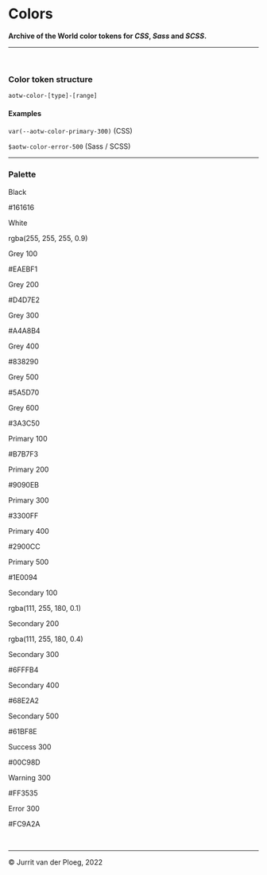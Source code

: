 

<Meta title="Core/Colors" />

# Colors

**Archive of the World color tokens for _CSS_, _Sass_ and _SCSS_.**

---
<br/>

### Color token structure

`aotw-color-[type]-[range]`

#### Examples

`var(--aotw-color-primary-300)` (CSS)

`$aotw-color-error-500` (Sass / SCSS)
<br/>

---

### Palette

<div class="palette">
  <div class="palette_color default">
    <div class="card" style={{ backgroundColor: 'var(--aotw-color-black)' }}>
      <p class="name">Black</p>
      <p class="value">#161616</p>
    </div>
    <div class="card light" style={{ backgroundColor: 'var(--aotw-color-white)' }}>
      <p class="name">White</p>
      <p class="value">rgba(255, 255, 255, 0.9)</p>
    </div>
  </div>
  <div class="palette_color">
    <div class="card light" style={{ backgroundColor: 'var(--aotw-color-grey-100)' }}>
      <p class="name">Grey 100</p>
      <p class="value">#EAEBF1</p>
    </div>
    <div class="card border light" style={{ backgroundColor: 'var(--aotw-color-grey-200)' }}>
      <p class="name">Grey 200</p>
      <p class="value">#D4D7E2</p>
    </div>
    <div class="card" style={{ backgroundColor: 'var(--aotw-color-grey-300)' }}>
      <p class="name">Grey 300</p>
      <p class="value">#A4A8B4</p>
    </div>
    <div class="card" style={{ backgroundColor: 'var(--aotw-color-grey-400)' }}>
      <p class="name">Grey 400</p>
      <p class="value">#838290</p>
    </div>
    <div class="card" style={{ backgroundColor: 'var(--aotw-color-grey-500)' }}>
      <p class="name">Grey 500</p>
      <p class="value">#5A5D70</p>
    </div>
    <div class="card" style={{ backgroundColor: 'var(--aotw-color-grey-600)' }}>
      <p class="name">Grey 600</p>
      <p class="value">#3A3C50</p>
    </div>
  </div>
  <div class="palette_color">
    <div class="card light" style={{ backgroundColor: 'var(--aotw-color-primary-100)' }}>
      <p class="name">Primary 100</p>
      <p class="value">#B7B7F3</p>
    </div>
    <div class="card" style={{ backgroundColor: 'var(--aotw-color-primary-200)' }}>
      <p class="name">Primary 200</p>
      <p class="value">#9090EB</p>
    </div>
    <div class="card" style={{ backgroundColor: 'var(--aotw-color-primary-300)' }}>
      <p class="name">Primary 300</p>
      <p class="value">#3300FF</p>
    </div>
    <div class="card" style={{ backgroundColor: 'var(--aotw-color-primary-400)' }}>
      <p class="name">Primary 400</p>
      <p class="value">#2900CC</p>
    </div>
    <div class="card" style={{ backgroundColor: 'var(--aotw-color-primary-500)' }}>
      <p class="name">Primary 500</p>
      <p class="value">#1E0094</p>
    </div>
  </div>
  <div class="palette_color">
    <div class="card light" style={{ backgroundColor: 'var(--aotw-color-secondary-100)' }}>
      <p class="name">Secondary 100</p>
      <p class="value">rgba(111, 255, 180, 0.1)</p>
    </div>
    <div class="card light" style={{ backgroundColor: 'var(--aotw-color-secondary-200)' }}>
      <p class="name">Secondary 200</p>
      <p class="value">rgba(111, 255, 180, 0.4)</p>
    </div>
    <div class="card light" style={{ backgroundColor: 'var(--aotw-color-secondary-300)' }}>
      <p class="name">Secondary 300</p>
      <p class="value">#6FFFB4</p>
    </div>
    <div class="card" style={{ backgroundColor: 'var(--aotw-color-secondary-400)' }}>
      <p class="name">Secondary 400</p>
      <p class="value">#68E2A2</p>
    </div>
    <div class="card" style={{ backgroundColor: 'var(--aotw-color-secondary-500)' }}>
      <p class="name">Secondary 500</p>
      <p class="value">#61BF8E</p>
    </div>
  </div>
  <div class="palette_color validation">
    <div class="card" style={{ backgroundColor: 'var(--aotw-color-success-300)' }}>
      <p class="name">Success 300</p>
      <p class="value">#00C98D</p>
    </div>
    <div class="card" style={{ backgroundColor: 'var(--aotw-color-warning-300)' }}>
      <p class="name">Warning 300</p>
      <p class="value">#FF3535</p>
    </div>
    <div class="card" style={{ backgroundColor: 'var(--aotw-color-error-300)' }}>
      <p class="name">Error 300</p>
      <p class="value">#FC9A2A</p>
    </div>
  </div>
</div>
<br/>

---

&copy; Jurrit van der Ploeg, 2022
